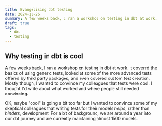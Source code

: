```yaml
---
title: Evangelising dbt testing
date: 2024-11-26
summary: A few weeks back, I ran a workshop on testing in dbt at work. It covered the basics of using generic tests, looked at some of the more advanced tests offered by third party packages, and even covered custom test creation. Mostly though, I wanted to convince my colleagues that tests were cool. I thought I'd write about what worked and where people still needed convincing.
draft: true
tags:
  - dbt
  - testing
---
```


## Why testing in dbt is cool

A few weeks back, I ran a workshop on testing in dbt at work. It covered the basics of using generic tests, looked at some of the more advanced tests offered by third party packages, and even covered custom test creation. Mostly though, I wanted to convince my colleagues that tests were cool. I thought I'd write about what worked and where people still needed convincing.

OK, maybe "cool" is going a bit too far but I wanted to convince some of my skeptical colleagues that writing tests for their models _helps_, rather than _hinders_, development. For a bit of background, we are around a year into our dbt journey and are currently maintaining almost 1500 models. 